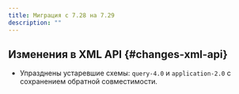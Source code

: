 ```yaml
---
title: Миграция с 7.28 на 7.29
description: ""
---
```


## Изменения в XML API {#changes-xml-api}

- Упразднены устаревшие схемы: `query-4.0` и `application-2.0` с сохранением обратной совместимости.
